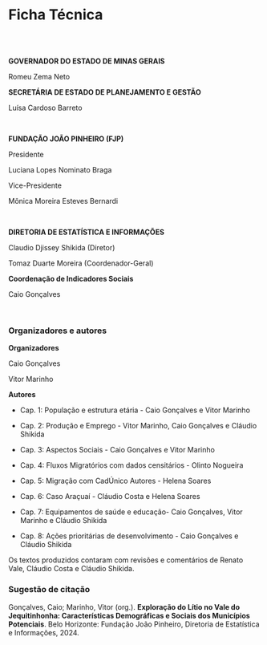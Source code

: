 # Ficha Técnica {.unnumbered}

<br> <br>

**GOVERNADOR DO ESTADO DE MINAS GERAIS**

Romeu Zema Neto

**SECRETÁRIA DE ESTADO DE PLANEJAMENTO E GESTÃO**

Luísa Cardoso Barreto

<br>

**FUNDAÇÃO JOÃO PINHEIRO (FJP)**

Presidente

Luciana Lopes Nominato Braga

Vice-Presidente

Mônica Moreira Esteves Bernardi

<br>

**DIRETORIA DE ESTATÍSTICA E INFORMAÇÕES**

Claudio Djissey Shikida (Diretor)

Tomaz Duarte Moreira (Coordenador-Geral)

**Coordenação de Indicadores Sociais**

Caio Gonçalves

<br>


### Organizadores e autores
**Organizadores**

Caio Gonçalves

Vitor Marinho

**Autores**

-   Cap. 1: População e estrutura etária - Caio Gonçalves e Vitor Marinho

-   Cap. 2: Produção e Emprego - Vitor Marinho, Caio Gonçalves e Cláudio Shikida

-   Cap. 3: Aspectos Sociais - Caio Gonçalves e Vitor Marinho

-   Cap. 4: Fluxos Migratórios com dados censitários - Olinto Nogueira

-   Cap. 5: Migração com CadÚnico Autores - Helena Soares

-   Cap. 6: Caso Araçuaí - Cláudio Costa e Helena Soares

-   Cap. 7: Equipamentos de saúde e educação- Caio Gonçalves, Vitor Marinho e Cláudio Shikida

-   Cap. 8: Ações prioritárias de desenvolvimento - Caio Gonçalves e Cláudio Shikida

Os textos produzidos contaram com revisões e comentários de Renato Vale, Cláudio Costa e Cláudio Shikida.

<!-- **Capa** -->

<!-- \[\] -->

<!-- **Revisão** -->

<!-- \[\] -->

<!-- **Normalização** -->

<!-- \[\] -->

<!-- ### Detalhes do livro -->

<!-- -   **Tipo:** eBook -->

<!-- <!-- -   **ISBN:** \[solicitar\] --> 

<!-- -   **Ano da Edição:** 2024 -->

### Sugestão de citação

Gonçalves, Caio; Marinho, Vitor (org.). **Exploração do Lítio no Vale do Jequitinhonha: Características Demográficas e Sociais dos Municípios Potenciais**. Belo Horizonte: Fundação João Pinheiro, Diretoria de Estatística e Informações, 2024.
